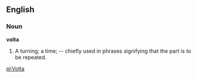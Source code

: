 ==English==

===Noun===

'''volta'''

#A turning; a time; -- chiefly used in phrases signifying that the part is to be repeated.

[[pl:Volta]]